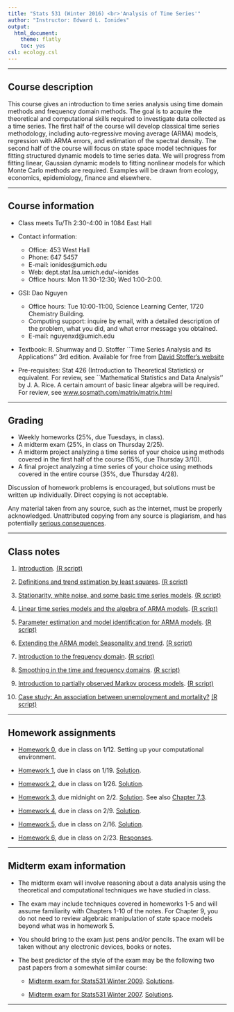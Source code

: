 ```yaml
---
title: "Stats 531 (Winter 2016) <br>'Analysis of Time Series'"
author: "Instructor: Edward L. Ionides"
output:
  html_document:
    theme: flatly
    toc: yes
csl: ecology.csl
---
```


------

## Course description

This course gives an introduction to time series analysis using
time domain methods and frequency domain methods. The goal is to
acquire the theoretical and computational skills required to investigate
data collected as a time series. The first half of the course will develop 
classical time series methodology, including auto-regressive moving average (ARMA) models, regression with ARMA errors, and estimation of the spectral density.
The second half of the course will focus on state space model techniques for fitting structured dynamic models to time series data. We will progress from fitting linear, Gaussian dynamic models to fitting nonlinear models for which Monte Carlo methods are required.
Examples will be drawn from ecology, economics, epidemiology, finance and elsewhere.

--------------

## Course information

* Class meets Tu/Th 2:30-4:00 in 1084 East Hall

* Contact information:
    + Office: 453 West Hall 
    + Phone: 647 5457 
    + E-mail: ionides@umich.edu 
    + Web: dept.stat.lsa.umich.edu/~ionides
    + Office hours:  Mon 11:30-12:30; Wed 1:00-2:00. 
* GSI: Dao Nguyen
    + Office hours: Tue 10:00-11:00, Science Learning Center, 1720 Chemistry Building.
    + Computing support: inquire by email, with a detailed description of the problem, what you did, and what error message you obtained.
    + E-mail: nguyenxd@umich.edu
* Textbook: R. Shumway and D. Stoffer ``Time Series Analysis and its Applications'' 3rd edition. Available for free from [David Stoffer's website](www.stat.pitt.edu/stoffer/tsa3/tsa3.pdf)
* Pre-requisites: Stat 426 (Introduction to Theoretical
 Statistics) or equivalent. For review, see ``Mathematical
 Statistics and Data Analysis'' by J. A. Rice. A certain amount
 of basic linear algebra will be required. For review, see 
[www.sosmath.com/matrix/matrix.html](www.sosmath.com/matrix/matrix.html)

-----------

##  Grading

* Weekly homeworks (25\%, due Tuesdays, in class).
* A midterm exam (25\%, in class on Thursday 2/25).
* A midterm project analyzing a time series of your choice using methods covered in the first half of the course (15\%, due Thursday 3/10). 
* A final project analyzing a time series of your choice using methods covered in the entire course (35\%, due Thursday 4/28). 

Discussion of homework problems is encouraged, but solutions must be written up individually.  Direct copying is not acceptable.

Any material taken from any source, such as the internet, must be properly acknowledged. Unattributed copying from any source is plagiarism, and has potentially [serious consequences](http://www.rackham.umich.edu/current-students/policies/academic-policies/section11).


----------

## Class notes

1. [Introduction](intro/intro.html). [(R script)](intro/intro.R)

2. [Definitions and trend estimation by least squares](trend/trend.html). [(R script)](trend/trend.R)

3. [Stationarity, white noise, and some basic time series models](notes3/notes3.html). [(R script)](notes3/notes3.R)

4. [Linear time series models and the algebra of ARMA models](notes4/notes4.html). [(R script)](notes4/notes4.R)

5. [Parameter estimation and model identification for ARMA models](notes5/notes5.html). [(R script)](notes5/notes5.R)

6. [Extending the ARMA model: Seasonality and trend](notes6/notes6.html). [(R script)](notes6/notes6.R)

7. [Introduction to the frequency domain](notes7/notes7.html). [(R script)](notes7/notes7.R)


8. [Smoothing in the time and frequency domains](notes8/notes8.html). [(R script)](notes8/notes8.R)

9. [Introduction to partially observed Markov process models](notes9/notes9.html). [(R script)](notes9/notes9.R)

10. [Case study: An association between unemployment and mortality?](notes10/notes10.html) [(R script)](notes10/notes10.R)

--------

## Homework assignments

* [Homework 0](hw/hw00.html), due in class on 1/12. Setting up your computational environment.

* [Homework 1](hw/hw01.html), due in class on 1/19. [Solution](hw/sol01.html).

* [Homework 2](hw/hw02.html), due in class on 1/26. [Solution](hw/sol02.html).

* [Homework 3](hw/hw03.html), due midnight on 2/2. [Solution](hw/sol03.html). See also [Chapter 7.3](http://ionides.github.io/531w16/notes7/notes7.html#some-data-analysis-using-the-frequency-domain).

* [Homework 4](hw/hw04.html), due in class on 2/9. [Solution](hw/sol04.html).

* [Homework 5](hw/hw05.html), due in class on 2/16. [Solution](hw/sol05.html).

* [Homework 6](hw/hw06.html), due in class on 2/23. [Responses](hw/summary06.html).

------------

## Midterm exam information

* The midterm exam will involve reasoning about a data analysis using the theoretical and computational techniques we have studied in class. 

* The exam may include techniques covered in homeworks 1-5 and will assume familiarity with Chapters 1-10 of the notes. For Chapter 9, you do not need to review algebraic manipulation of state space models beyond what was in homework 5. 

* You should bring to the exam just pens and/or pencils. The exam will be taken without any electronic devices, books or notes.

* The best predictor of the style of the exam may be the following two past papers from a somewhat similar course:

    +  [Midterm exam for Stats531 Winter 2009](exam/w09/mt531w09.pdf). [Solutions](exam/w09/mt531w09sol.pdf).

    + [Midterm exam for Stats531 Winter 2007](exam/w07/mt531w07.pdf). [Solutions](exam/w07/mt531w07sol.pdf).



---------